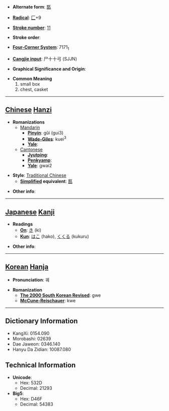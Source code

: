 * '''Alternate form''': [[匦]]

* '''[[Wiktionary:Chinese radical index| Radical]]''': [[Wiktionary:Chinese radical index 匚|匚]]+9

* '''[[Wiktionary:Chinese total strokes index|Stroke number]]''': [[Wiktionary:Chinese total strokes index 11|11]]

* '''Stroke order''': 

* '''[[Wiktionary:Chinese four corner index|Four-Corner System]]''': 7171<sub>1</sub>

* '''[[Wiktionary:Chinese Cangjie index|Cangjie input]]''': 尸十十弓 (SJJN)

* '''Graphical Significance and Origin''': 

* '''Common Meaning'''
*#small box
*# chest, casket


----

== [[Chinese]] [[Hanzi]] ==

* '''Romanizations'''
** [[Mandarin]]
*** '''[[Pinyin]]''': gǔi (gui3)
*** '''[[Wade-Giles]]''': kuei<sup>3</sup>
*** '''[[Yale]]''': 
**[[Cantonese]]
***'''[[Jyutping]]''':
***'''[[Penkyamp]]''': 
***'''[[Yale]]''': gwai2

* '''Style''': [[Traditional Chinese]] 
** '''[[Simplified Chinese|Simplified]] equivalent''': [[匦]]

* '''Other info''': 

----

== [[Japanese]] [[Kanji]] ==

* '''Readings'''
** '''[[On]]''': [[き]] (ki)
** '''[[Kun]]''': [[はこ]] (hako), [[くくる]] (kukuru)

* '''Other info''':  

----

== [[Korean]] [[Hanja]] ==

* '''Pronunciation''': 궤

* '''Romanization'''
** '''[[The 2000 South Korean Revised Romanization|The 2000 South Korean Revised]]''': gwe
** '''[[McCune-Reischauer]]''': kwe

----

== Dictionary Information ==

* KangXi: 0154.090
* Morobashi: 02639
* Dae Jaweon: 0346.140
* Hanyu Da Zidian: 10087.080

== Technical Information ==

* '''Unicode''':
** Hex: 532D
** Decimal: 21293
* '''Big5''':
** Hex: D46F
** Decimal: 54383